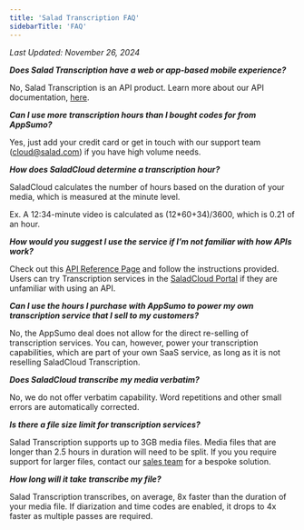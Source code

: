 ```yaml
---
title: 'Salad Transcription FAQ'
sidebarTitle: 'FAQ'
---
```


_Last Updated: November 26, 2024_

**_Does Salad Transcription have a web or app-based mobile experience?_**

No, Salad Transcription is an API product. Learn more about our API documentation,
[here](/transcription/tutorials/transcription-quick-start).

**_Can I use more transcription hours than I bought codes for from AppSumo?_**

Yes, just add your credit card or get in touch with our support team (cloud@salad.com) if you have high volume needs.

**_How does SaladCloud determine a transcription hour?_**

SaladCloud calculates the number of hours based on the duration of your media, which is measured at the minute level.

Ex. A 12:34-minute video is calculated as (12\*60+34)/3600, which is 0.21 of an hour.

**_How would you suggest I use the service if I’m not familiar with how APIs work?_**

Check out this [API Reference Page](/transcription/tutorials/transcription-quick-start#api-reference) and follow the
instructions provided. Users can try Transcription services in the
[SaladCloud Portal](https://cloud-support.helpscoutdocs.com/article/425-how-to-try-transcription-services-in-the-salad-portal)
if they are unfamiliar with using an API.

**_Can I use the hours I purchase with AppSumo to power my own transcription service that I sell to my customers?_**

No, the AppSumo deal does not allow for the direct re-selling of transcription services. You can, however, power your
transcription capabilities, which are part of your own SaaS service, as long as it is not reselling SaladCloud
Transcription.

**_Does SaladCloud transcribe my media verbatim?_**

No, we do not offer verbatim capability. Word repetitions and other small errors are automatically corrected.

**_Is there a file size limit for transcription services?_**

Salad Transcription supports up to 3GB media files. Media files that are longer than 2.5 hours in duration will need to
be split. If you you require support for larger files, contact our
[sales team](https://meetings.hubspot.com/derick-thompson1/salad-managed-ai-services?uuid=e79046e3-c087-4332-8ed9-f9f262189cd0)
for a bespoke solution.

**_How long will it take transcribe my file?_**

Salad Transcription transcribes, on average, 8x faster than the duration of your media file. If diarization and time
codes are enabled, it drops to 4x faster as multiple passes are required.
